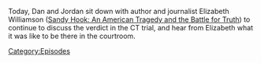 {{DEFAULTSORT:
    #_EPISODE_0737:Reflections on a Verdict Part 2
}}{{Episode
    | title           = Reflections on a Verdict Part 2
    | caption         = [https://knowledgefight.libsyn.com/737-reflections-on-a-verdict-part-2 Listen to this episode on Libsyn]
    | episodeNumber   = 737
    | length          = 01:23:02
    | airDate         = October 16, 2022
    | previousEpisode = [[736: Reflections on a Verdict]]
}}

{{Stub}}

Today, Dan and Jordan sit down with author and journalist Elizabeth Williamson ([https://www.penguinrandomhouse.com/books/624175/sandy-hook-by-elizabeth-williamson/ Sandy Hook: An American Tragedy and the Battle for Truth]) to continue to discuss the verdict in the CT trial, and hear from Elizabeth what it was like to be there in the courtroom.

[[Category:Episodes]]
